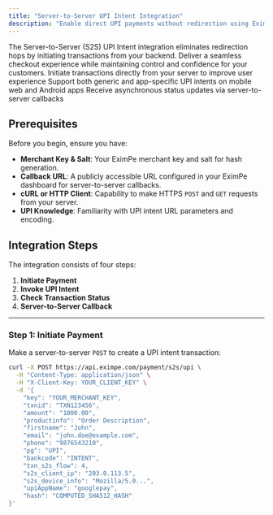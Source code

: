 ```yaml
---
title: "Server-to-Server UPI Intent Integration"
description: "Enable direct UPI payments without redirection using EximPe’s server-to-server UPI intent flow"
---
```


<Note>
  The Server-to-Server (S2S) UPI Intent integration eliminates redirection hops by initiating transactions from your backend. Deliver a seamless checkout experience while maintaining control and confidence for your customers.
</Note>

<CardGroup cols={3}>
  <Card title="No Redirect Hops" icon="arrow-right" href="#step-1-initiate-payment">
    Initiate transactions directly from your server to improve user experience
  </Card>
  <Card title="Flexible Intent Invocation" icon="phone" href="#step-2-invoke-upi-intent">
    Support both generic and app-specific UPI intents on mobile web and Android apps
  </Card>
  <Card title="Robust Server Callbacks" icon="server" href="#step-4-server-to-server-callback">
    Receive asynchronous status updates via server-to-server callbacks
  </Card>
</CardGroup>

## Prerequisites

Before you begin, ensure you have:

- **Merchant Key & Salt**: Your EximPe merchant key and salt for hash generation.  
- **Callback URL**: A publicly accessible URL configured in your EximPe dashboard for server-to-server callbacks.  
- **cURL or HTTP Client**: Capability to make HTTPS `POST` and `GET` requests from your server.  
- **UPI Knowledge**: Familiarity with UPI intent URL parameters and encoding.

## Integration Steps

The integration consists of four steps:

1. **Initiate Payment**  
2. **Invoke UPI Intent**  
3. **Check Transaction Status**  
4. **Server-to-Server Callback**

---

### Step 1: Initiate Payment

Make a server-to-server `POST` to create a UPI intent transaction:

<CodeGroup>

```bash cURL
curl -X POST https://api.eximpe.com/payment/s2s/upi \
  -H "Content-Type: application/json" \
  -H "X-Client-Key: YOUR_CLIENT_KEY" \
  -d '{
    "key": "YOUR_MERCHANT_KEY",
    "txnid": "TXN123456",
    "amount": "1000.00",
    "productinfo": "Order Description",
    "firstname": "John",
    "email": "john.doe@example.com",
    "phone": "9876543210",
    "pg": "UPI",
    "bankcode": "INTENT",
    "txn_s2s_flow": 4,
    "s2s_client_ip": "203.0.113.5",
    "s2s_device_info": "Mozilla/5.0...",
    "upiAppName": "googlepay",
    "hash": "COMPUTED_SHA512_HASH"
}'
